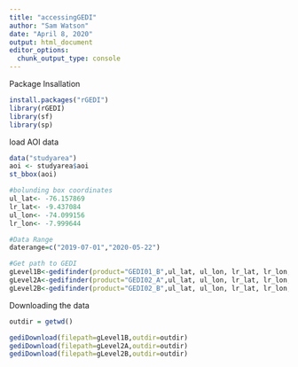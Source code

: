 ```yaml
---
title: "accessingGEDI"
author: "Sam Watson"
date: "April 8, 2020"
output: html_document
editor_options: 
  chunk_output_type: console
---
```


Package Insallation
```r
install.packages("rGEDI")
library(rGEDI)
library(sf)
library(sp)
```

load AOI data
```r
data("studyarea")
aoi <- studyarea$aoi
st_bbox(aoi)

#bolunding box coordinates
ul_lat<- -76.157869
lr_lat<- -9.437084
ul_lon<- -74.099156
lr_lon<- -7.999644

#Data Range
daterange=c("2019-07-01","2020-05-22")

#Get path to GEDI
gLevel1B<-gedifinder(product="GEDI01_B",ul_lat, ul_lon, lr_lat, lr_lon,version="001",daterange=daterange)
gLevel2A<-gedifinder(product="GEDI02_A",ul_lat, ul_lon, lr_lat, lr_lon,version="001",daterange=daterange)
gLevel2B<-gedifinder(product="GEDI02_B",ul_lat, ul_lon, lr_lat, lr_lon,version="001",daterange=daterange)
```

Downloading the data
```r
outdir = getwd()

gediDownload(filepath=gLevel1B,outdir=outdir)
gediDownload(filepath=gLevel2A,outdir=outdir)
gediDownload(filepath=gLevel2B,outdir=outdir)


```

